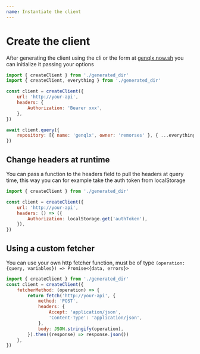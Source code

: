 ```yaml
---
name: Instantiate the client
---
```


# Create the client

After generating the client using the cli or the form at [genqlx.now.sh](https://genqlx.vercel.app) you can initialize it passing your options

```js
import { createClient } from './generated_dir'
import { createClient, everything } from './generated_dir'

const client = createClient({
    url: 'http://your-api',
    headers: {
        Authorization: 'Bearer xxx',
    },
})

await client.query({
    repository: [{ name: 'genqlx', owner: 'remorses' }, { ...everything }],
})
```

## Change headers at runtime

You can pass a function to the headers field to pull the headers at query time, this way you can for example take the auth token from localStorage

```js
import { createClient } from './generated_dir'

const client = createClient({
    url: 'http://your-api',
    headers: () => ({
        Authorization: localStorage.get('authToken'),
    }),
})
```

## Using a custom fetcher

You can use your own http fetcher function, must be of type `(operation: {query, variables}) => Promise<{data, errors}>`

```js
import { createClient } from './generated_dir'
const client = createClient({
    fetcherMethod: (operation) => {
        return fetch('http://your-api', {
            method: 'POST',
            headers: {
                Accept: 'application/json',
                'Content-Type': 'application/json',
            },
            body: JSON.stringify(operation),
        }).then((response) => response.json())
    },
})
```
